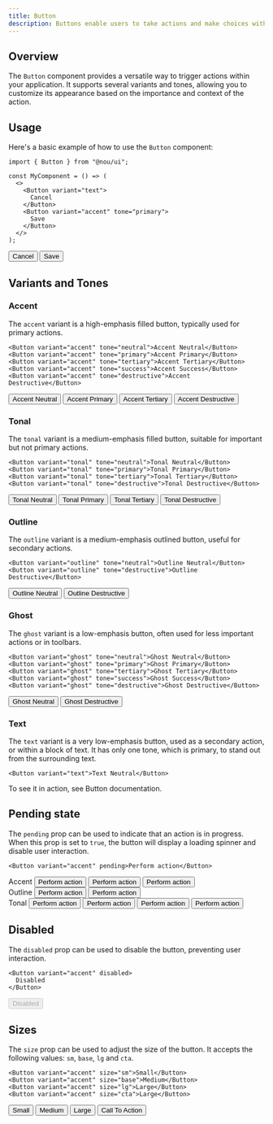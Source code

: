 ```yaml
---
title: Button
description: Buttons enable users to take actions and make choices with a single tap. They come in various styles to suit different contexts and levels of emphasis.
---
```



## Overview

The `Button` component provides a versatile way to trigger actions within your application. It supports several variants and tones, allowing you to customize its appearance based on the importance and context of the action.

## Usage

Here's a basic example of how to use the `Button` component:

```tsx
import { Button } from "@nou/ui";

const MyComponent = () => (
  <>
    <Button variant="text">
      Cancel
    </Button>
    <Button variant="accent" tone="primary">
      Save
    </Button>
  </>
);
```

<div class="not-content flex gap-2">
  <Button variant="ghost">
    Cancel
  </Button>
  <Button variant="accent" tone="primary">
    Save
  </Button>
</div>

## Variants and Tones

### Accent

The `accent` variant is a high-emphasis filled button, typically used for primary actions.

```tsx
<Button variant="accent" tone="neutral">Accent Neutral</Button>
<Button variant="accent" tone="primary">Accent Primary</Button>
<Button variant="accent" tone="tertiary">Accent Tertiary</Button>
<Button variant="accent" tone="success">Accent Success</Button>
<Button variant="accent" tone="destructive">Accent Destructive</Button>
```

<div class="not-content flex flex-wrap gap-4">
  <Button variant="accent" tone="neutral">Accent Neutral</Button>
  <Button variant="accent" tone="primary">Accent Primary</Button>
  <Button variant="accent" tone="tertiary">Accent Tertiary</Button>
  <Button variant="accent" tone="destructive">Accent Destructive</Button>
</div>

### Tonal

The `tonal` variant is a medium-emphasis filled button, suitable for important but not primary actions.

```tsx
<Button variant="tonal" tone="neutral">Tonal Neutral</Button>
<Button variant="tonal" tone="primary">Tonal Primary</Button>
<Button variant="tonal" tone="tertiary">Tonal Tertiary</Button>
<Button variant="tonal" tone="destructive">Tonal Destructive</Button>
```

<div class="not-content flex flex-wrap gap-4">
  <Button variant="tonal" tone="neutral">Tonal Neutral</Button>
  <Button variant="tonal" tone="primary">Tonal Primary</Button>
  <Button variant="tonal" tone="tertiary">Tonal Tertiary</Button>
  <Button variant="tonal" tone="destructive">Tonal Destructive</Button>
</div>

### Outline

The `outline` variant is a medium-emphasis outlined button, useful for secondary actions.

```tsx
<Button variant="outline" tone="neutral">Outline Neutral</Button>
<Button variant="outline" tone="destructive">Outline Destructive</Button>
```

<div class="not-content flex flex-wrap gap-4">
  <Button variant="outline" tone="neutral">Outline Neutral</Button>
  <Button variant="outline" tone="destructive">Outline Destructive</Button>
</div>

### Ghost

The `ghost` variant is a low-emphasis button, often used for less important actions or in toolbars.

```tsx
<Button variant="ghost" tone="neutral">Ghost Neutral</Button>
<Button variant="ghost" tone="primary">Ghost Primary</Button>
<Button variant="ghost" tone="tertiary">Ghost Tertiary</Button>
<Button variant="ghost" tone="success">Ghost Success</Button>
<Button variant="ghost" tone="destructive">Ghost Destructive</Button>
```

<div class="not-content flex flex-wrap gap-4">
  <Button variant="ghost" tone="neutral">Ghost Neutral</Button>
  <Button variant="ghost" tone="destructive">Ghost Destructive</Button>
</div>

### Text

The `text` variant is a very low-emphasis button, used as a secondary action, or within a block of text.
It has only one tone, which is primary, to stand out from the surrounding text.

```tsx
<Button variant="text">Text Neutral</Button>
```

<div class="not-content flex flex-wrap gap-4">
  <p>To see it in action, see <ButtonLink href="/components/button" variant="text">Button</ButtonLink> documentation.</p>
</div>

## Pending state

The `pending` prop can be used to indicate that an action is in progress. When this prop is set to `true`, the button will display a loading spinner and disable user interaction.

```tsx
<Button variant="accent" pending>Perform action</Button>
```

<div class="not-content flex gap-6">
  <div class="flex flex-col gap-4">
    <Text with="overline">Accent</Text>
    <Button variant="accent" pending>Perform action</Button>
    <Button variant="accent" tone="tertiary" pending>Perform action</Button>
    <Button variant="accent" tone="destructive" pending>Perform action</Button>
  </div>
  <div class="flex flex-col gap-2">
    <Text with="overline">Outline</Text>
    <Button variant="outline" tone="neutral" pending>Perform action</Button>
    <Button variant="outline" tone="destructive" pending>Perform action</Button>
  </div>
  <div class="flex flex-col gap-2">
    <Text with="overline">Tonal</Text>
    <Button variant="tonal" tone="neutral" pending>Perform action</Button>
    <Button variant="tonal" tone="primary" pending>Perform action</Button>
    <Button variant="tonal" tone="tertiary" pending>Perform action</Button>
    <Button variant="tonal" tone="destructive" pending>Perform action</Button>
  </div>
</div>

## Disabled
The `disabled` prop can be used to disable the button, preventing user interaction.

```tsx
<Button variant="accent" disabled>
  Disabled
</Button>
```

<div class="not-content flex flex-wrap gap-4">
  <Button variant="accent" disabled>
    Disabled
  </Button>
</div>

## Sizes

The `size` prop can be used to adjust the size of the button. It accepts the following values: `sm`, `base`, `lg` and `cta`.

```tsx
<Button variant="accent" size="sm">Small</Button>
<Button variant="accent" size="base">Medium</Button>
<Button variant="accent" size="lg">Large</Button>
<Button variant="accent" size="cta">Large</Button>
```

<div class="not-content flex items-start flex-wrap gap-4">
  <Button variant="accent" size="sm">Small</Button>
  <Button variant="accent" size="base">Medium</Button>
  <Button variant="accent" size="lg">Large</Button>
  <Button variant="accent" size="cta">Call To Action</Button>
</div>